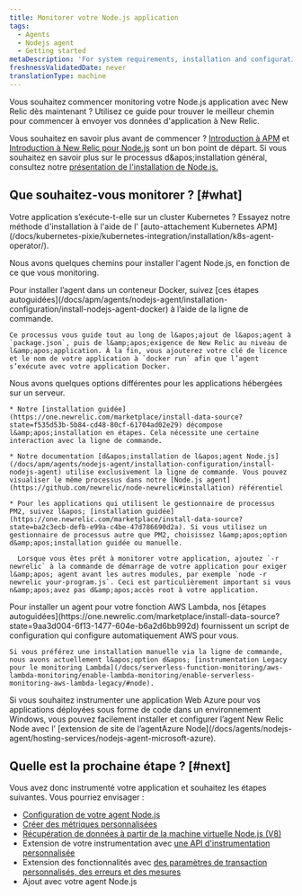 ```yaml
---
title: Monitorer votre Node.js application
tags:
  - Agents
  - Nodejs agent
  - Getting started
metaDescription: 'For system requirements, installation and configuration procedures, and troubleshooting tips for New Relic''s Node.js agent, start here.'
freshnessValidatedDate: never
translationType: machine
---
```


Vous souhaitez commencer monitoring votre Node.js application avec New Relic dès maintenant ? Utilisez ce guide pour trouver le meilleur chemin pour commencer à envoyer vos données d&apos;application à New Relic.

Vous souhaitez en savoir plus avant de commencer ? [Introduction à APM](/docs/apm/new-relic-apm/getting-started/introduction-apm) et [Introduction à New Relic pour Node.js](/docs/apm/agents/nodejs-agent/getting-started/introduction-new-relic-nodejs) sont un bon point de départ. Si vous souhaitez en savoir plus sur le processus d&amp;apos;installation général, consultez notre [présentation de l&apos;installation de Node.js.](/docs/apm/agents/nodejs-agent/installation-configuration/install-nodejs-agent)

## Que souhaitez-vous monitorer ? [#what]

<Callout variant="tip">
  Votre application s’exécute-t-elle sur un cluster Kubernetes ? Essayez notre méthode d&apos;installation à l&apos;aide de l&apos; [auto-attachement Kubernetes APM](/docs/kubernetes-pixie/kubernetes-integration/installation/k8s-agent-operator/).
</Callout>

Nous avons quelques chemins pour installer l&apos;agent Node.js, en fonction de ce que vous monitoring.

<CollapserGroup>
  <Collapser id="docker" title="Application déployée dans un conteneur Docker">
    Pour installer l’agent dans un conteneur Docker, suivez [ces étapes autoguidées](/docs/apm/agents/nodejs-agent/installation-configuration/install-nodejs-agent-docker) à l’aide de la ligne de commande.

    Ce processus vous guide tout au long de l&apos;ajout de l&apos;agent à `package.json`, puis de l&amp;apos;exigence de New Relic au niveau de l&amp;apos;application. À la fin, vous ajouterez votre clé de licence et le nom de votre application à `docker run` afin que l’agent s’exécute avec votre application Docker.
  </Collapser>

  <Collapser id="server" title="Application déployée sur un serveur">
    Nous avons quelques options différentes pour les applications hébergées sur un serveur.

    * Notre [installation guidée](https://one.newrelic.com/marketplace/install-data-source?state=f535d53b-5b84-cd48-80cf-61704ad02e29) décompose l&amp;apos;installation en étapes. Cela nécessite une certaine interaction avec la ligne de commande.

    * Notre documentation [d&apos;installation de l&apos;agent Node.js](/docs/apm/agents/nodejs-agent/installation-configuration/install-nodejs-agent) utilise exclusivement la ligne de commande. Vous pouvez visualiser le même processus dans notre [Node.js agent](https://github.com/newrelic/node-newrelic#installation) référentiel

    * Pour les applications qui utilisent le gestionnaire de processus PM2, suivez l&apos; [installation guidée](https://one.newrelic.com/marketplace/install-data-source?state=ba2c3ecb-defb-e99a-c4be-47d786690d2a). Si vous utilisez un gestionnaire de processus autre que PM2, choisissez l&amp;apos;option d&amp;apos;installation guidée ou manuelle.

      Lorsque vous êtes prêt à monitorer votre application, ajoutez `-r newrelic` à la commande de démarrage de votre application pour exiger l&amp;apos; agent avant les autres modules, par exemple `node -r newrelic your-program.js`. Ceci est particulièrement important si vous n&amp;apos;avez pas d&amp;apos;accès root à votre application.
  </Collapser>

  <Collapser id="lambda" title="Déploiement d'application avec AWS Lambda">
    Pour installer un agent pour votre fonction AWS Lambda, nos [étapes autoguidées](https://one.newrelic.com/marketplace/install-data-source?state=9aa3d004-6f13-1477-604e-b6a2d6bb992d) fournissent un script de configuration qui configure automatiquement AWS pour vous.

    Si vous préférez une installation manuelle via la ligne de commande, nous avons actuellement l&apos;option d&apos; [instrumentation Legacy pour le monitoring Lambda](/docs/serverless-function-monitoring/aws-lambda-monitoring/enable-lambda-monitoring/enable-serverless-monitoring-aws-lambda-legacy/#node).
  </Collapser>

  <Collapser id="azure" title="Application Web Azure sur Windows">
    Si vous souhaitez instrumenter une application Web Azure pour vos applications déployées sous forme de code dans un environnement Windows, vous pouvez facilement installer et configurer l’agent New Relic Node avec l’ [extension de site de l’agentAzure Node](/docs/agents/nodejs-agent/hosting-services/nodejs-agent-microsoft-azure).
  </Collapser>
</CollapserGroup>

## Quelle est la prochaine étape ? [#next]

Vous avez donc instrumenté votre application et souhaitez les étapes suivantes. Vous pourriez envisager :

* [Configuration de votre agent Node.js](/docs/apm/agents/nodejs-agent/installation-configuration/nodejs-agent-configuration)
* [Créer des métriques personnalisées](/docs/apm/agents/nodejs-agent/extend-your-instrumentation/nodejs-custom-metrics)
* [Récupération de données à partir de la machine virtuelle Node.js (V8)](/docs/apm/agents/nodejs-agent/extend-your-instrumentation/nodejs-vm-measurements)
* Extension de votre instrumentation avec [une API d&apos;instrumentation personnalisée](/docs/apm/agents/nodejs-agent/extend-your-instrumentation/nodejs-custom-instrumentation)
* Extension des fonctionnalités avec [des paramètres de transaction personnalisés, des erreurs et des mesures](/docs/apm/agents/nodejs-agent/api-guides/guide-using-nodejs-agent-api)
* Ajout [<InlinePopover type="browser" />](/docs/apm/agents/nodejs-agent/extend-your-instrumentation/browser-monitoring-nodejs-agent)avec votre agent Node.js
